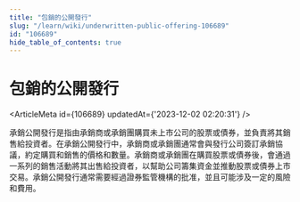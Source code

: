 ```yaml
---
title: "包銷的公開發行"
slug: "/learn/wiki/underwritten-public-offering-106689"
id: "106689"
hide_table_of_contents: true
---
```



# 包銷的公開發行

<ArticleMeta id={106689} updatedAt={'2023-12-02 02:20:31'} />
<div className='border-solid border-b border-t-0 my-4 border-[var(--ifm-color-gray-300)]' />

承銷公開發行是指由承銷商或承銷團購買未上市公司的股票或債券，並負責將其銷售給投資者。在承銷公開發行中，承銷商或承銷團通常會與發行公司簽訂承銷協議，約定購買和銷售的價格和數量。承銷商或承銷團在購買股票或債券後，會通過一系列的銷售活動將其出售給投資者，以幫助公司籌集資金並推動股票或債券上市交易。承銷公開發行通常需要經過證券監管機構的批准，並且可能涉及一定的風險和費用。
